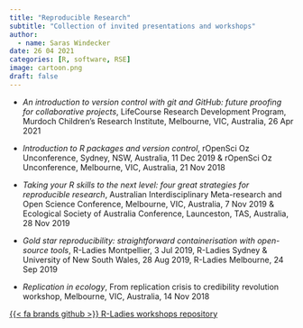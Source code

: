 ```yaml
---
title: "Reproducible Research"
subtitle: "Collection of invited presentations and workshops"
author:
  - name: Saras Windecker
date: 26 04 2021
categories: [R, software, RSE] 
image: cartoon.png
draft: false 
---
```


-   *An introduction to version control with git and GitHub: future proofing for collaborative projects*, LifeCourse Research Development Program, Murdoch Children’s Research Institute, Melbourne, VIC, Australia, 26 Apr 2021

-   *Introduction to R packages and version control*, rOpenSci Oz Unconference, Sydney, NSW, Australia, 11 Dec 2019 & rOpenSci Oz Unconference, Melbourne, VIC, Australia, 21 Nov 2018

-   *Taking your R skills to the next level: four great strategies for reproducible research*, Australian Interdisciplinary Meta-research and Open Science Conference, Melbourne, VIC, Australia, 7 Nov 2019 & Ecological Society of Australia Conference, Launceston, TAS, Australia, 28 Nov 2019

-   *Gold star reproducibility: straightforward containerisation with open-source tools*, R-Ladies Montpellier, 3 Jul 2019, R-Ladies Sydney & University of New South Wales, 28 Aug 2019, R-Ladies Melbourne, 24 Sep 2019

-   *Replication in ecology*, From replication crisis to credibility revolution workshop, Melbourne, VIC, Australia, 14 Nov 2018

::: center-text
[{{< fa brands github >}} R-Ladies workshops repository](https://github.com/smwindecker/holepunch_rladies){.btn role="button"}
:::

